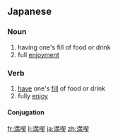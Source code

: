 ==Japanese==
{{ja-kanjitab|まん|きつ|yomi=on}}

===Noun===
{{ja-noun|まんきつ}}

# having one's fill of food or drink
# full [[enjoyment]]

===Verb===
{{ja-verb-suru|まんきつ}}
# [[have]] one's [[fill]] of food or drink
# fully [[enjoy]]

====Conjugation====
{{ja-suru|まんきつ}}

[[fr:満喫]]
[[li:満喫]]
[[ja:満喫]]
[[zh:満喫]]